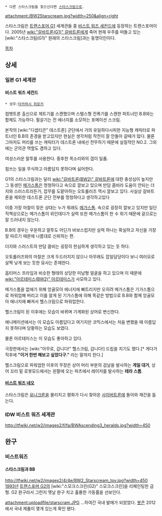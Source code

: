  * 다른 스타스크림을 찾으신다면 [[스타스크림]]으로.

attachment:/BW2Starscream.jpg?width=250&align=right

스타스크림은 [[트랜스포머 G1]] 세계관들 중 [[비스트 워즈 세컨드]]에 등장하는 트랜스포머이다. 2005년 [[wiki:"갈바트론(G1)" 갈바트론]]에게 죽어 현재 우주를 떠돌고 있는 [wiki:"스타스크림(G1)" 원래의 스타스크림]과는 동명이인이다.

[[목차]]

== 상세 ==
=== 일본 G1 세계관 ===
==== 비스트 워즈 세컨드 ====
 * 성우:[[타카하시 히로키]]

컴뱃트론 출신으로 제트기를 스캔했으며 스텔스형 전폭기를 스캔한 파트너인 B.B와는 합체도 가능하다. 필살기는 전 에너지를 소모하는 포메이션 스크림.

본작의 [wiki:"디셉티콘" 데스트론] 군단에서 거의 유일하다시피한 지능형 캐릭터로 파트너인 B.B의 존경을 받고있지만 현실은 생각처럼 작전이 잘 안돌아 갈때가 많다. 물론 그마저도 머리를 쓰는 캐릭터가 데스트론 내에선 전무하기 때문에 실질적인 NO.2. 그외에는 군의관 역할도 겸하고 있다.

여성스러운 말투를 사용한다. 중후한 목소리와의 갭이 일품.

힘쓰는 일을 무식하고 아름답지 못하다며 싫어한다.

G1의 스타스크림과는 달리 [[wiki:"갈바트론(BW2)" 갈바트론]]에 대한 충성심이 높지만 그 동생인 [[메가스톰]]은 멍청하다고 속으로 깔보고 있으며 만담 콤비라 도움이 안되는 더지와 스러스트라든가, 잡무를 도맡아하는 오토롤러즈 역시 깔보고 있다. 사실상 갈바트론을 제외한 데스트론 군단 전부를 멍청하다고 생각하고있다

이중 가장 마찰이 잦은 상대는 누가 뭐래도 [[메가스톰]]. 속으로 굉장히 깔보고 있지만 일단 직책상으로는 메가스톰이 위인데다가 실력 또한 메가스톰이 한 수 위기 때문에 겉으로는 잘 드러내지 않는다.

B.B의 경우는 우둔하고 말투도 어딘가 바보스럽지만 실력 하나는 확실하고 자신을 가장 잘 따르기 때문에 나름대로 신뢰하는 편.

더지와 스러스트의 만담 콤비는 굉장히 한심하게 생각하고 있는 듯 하다.

오토롤러즈와의 마찰은 크게 두드러지지 않으나 아무래도 잡일담당이다 보니 여러모로 살짝 낮게 보는 듯한 묘사는 존재한다.

옵티머스 프라임과 비슷한 형태의 상당한 미남형 얼굴을 하고 있으며 이 때문에 [[wiki:"아르테미스(BW2)" 아르테미스]]가 사모하고 있다.  

메가스톰을 없애기 위해 앙골모아 에너지에 빠트리지만 오히려 메가스톰은 기가스톰으로 파워업해 버리고 이를 알게 된 기가스톰에 의해 똑같은 방법으로 B.B와 함께 앙골모아 에너지에 빠져서 헬스크림으로 파워업한다.

헬스크림이 된 이후에는 모습이 바뀌며 기계화된 상어로 변신한다.

애니메이션에서는 이 모습도 아름답다고 여기지만 코믹스에서는 처음 변했을 때 아름답지 못하다며 당황하는 모습도 보였다.

물론 아르테미스는 이 모습도 좋아하고 있다.

극장판에서는 [wiki:"아무로, 갑니다!" 헬스크림, 갑니다!] 드립을 치기도 했다.[* 게다가 직후에 '''"이거 한번 해보고 싶었다구."''' 라는 말까지 한다.]

헬스크림으로 파워업한 이후의 무장은 상어 머리 부분의 검날을 발사하는 '''게일 대거''', 상어 꼬리 밑 로봇모드에서는 왼팔에 오는 파츠에서 레이저를 발사하는 '''테라 스톰'''.
==== [[비스트 워즈 네오]] ====
스타스크림은 [[유니크론]]을 물리치고 평화가 다시 찾아온 [[사이버트론]]에 돌아와 재건을 돕는다. 

=== IDW 비스트 워즈 세계관 ===
http://tfwiki.net/w2/images2/f/fa/BWAscending3_heralds.jpg?width=450

== 완구 ==
=== 비스트워즈 ===
==== 스타스크림과 BB ====
http://tfwiki.net/w2/images2/4/4e/BW2_Starscream_toy.jpg?width=450
[[1993년]] [[트랜스포머 G2]]의 [wiki:"스모크스크린(G2)" 스모크스크린]을 리페인팅한 금형. G2 완구라서 그런지 옛날 완구 치고 훌륭한 가동률을 선보인다.

attachment:uploadfile/starscram.JPG
…하여간 국내 발매가 되었었다. [[봇콘]] 2012에서 국내 제품이 몇개 있는게 확인 됐다.

